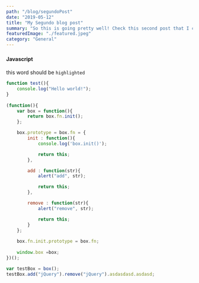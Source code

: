 ```yaml
---
path: "/blog/segundoPost"
date: "2019-05-12"
title: "My Segundo blog post"
summary: "So this is going pretty well! Check this second post that I created!"
featuredImage: "./featured.jpeg"
category: "General"
---
```


#### Javascript　

this word should be `highlighted` 

```javascript {6-8}
function test(){
	console.log("Hello world!");
}
 
(function(){
    var box = function(){
        return box.fn.init();
    };

    box.prototype = box.fn = {
        init : function(){
            console.log('box.init()');

			return this;
        },

		add : function(str){
			alert("add", str);

			return this;
		},

		remove : function(str){
			alert("remove", str);

			return this;
		}
    };
    
    box.fn.init.prototype = box.fn;
    
    window.box =box;
})();

var testBox = box();
testBox.add("jQuery").remove("jQuery").asdasdasd.asdasd;
```
